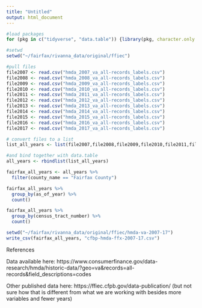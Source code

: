 ```yaml
---
title: "Untitled"
output: html_document
---
```


```r
#load packages
for (pkg in c("tidyverse", "data.table")) {library(pkg, character.only = TRUE)}

#setwd
setwd("~/fairfax/rivanna_data/original/ffiec")

#pull files 
file2007 <- read.csv("hmda_2007_va_all-records_labels.csv")
file2008 <- read.csv("hmda_2008_va_all-records_labels.csv")
file2009 <- read.csv("hmda_2009_va_all-records_labels.csv")
file2010 <- read.csv("hmda_2010_va_all-records_labels.csv")
file2011 <- read.csv("hmda_2011_va_all-records_labels.csv")
file2012 <- read.csv("hmda_2012_va_all-records_labels.csv")
file2013 <- read.csv("hmda_2013_va_all-records_labels.csv")
file2014 <- read.csv("hmda_2014_va_all-records_labels.csv")
file2015 <- read.csv("hmda_2015_va_all-records_labels.csv")
file2016 <- read.csv("hmda_2016_va_all-records_labels.csv")
file2017 <- read.csv("hmda_2017_va_all-records_labels.csv")

# convert files to a list 
list_all_years <- list(file2007,file2008,file2009,file2010,file2011,file2012,file2013,file2014,file2015,file2016,file2017)

#and bind together with data.table 
all_years <- rbindlist(list_all_years)

fairfax_all_years <- all_years %>% 
  filter(county_name == "Fairfax County") 

```

```r
fairfax_all_years %>% 
  group_by(as_of_year) %>% 
  count()
```

```r
fairfax_all_years %>% 
  group_by(census_tract_number) %>% 
  count()
```

```r

setwd("~/fairfax/rivanna_data/original/ffiec/hmda-va-2007-17")
write_csv(fairfax_all_years, "cfbp-hmda-ffx-2007-17.csv")

```

References

Data available here: https://www.consumerfinance.gov/data-research/hmda/historic-data/?geo=va&records=all-records&field_descriptions=codes

Other published data here: https://ffiec.cfpb.gov/data-publication/ (but not sure how that is different from what we are working with besides more variables and fewer years)







